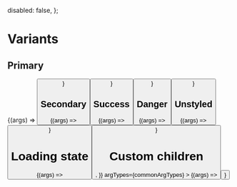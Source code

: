 
<Meta title="Components/Button" />

  disabled: false,
};


# Variants

## Primary

<Canvas>
  <Story
    name="Primary"
    args={{
      variant: ButtonVariants.PRIMARY,
      children: 'Primary',
      ...commonArgs,
    }}
    argTypes={commonArgTypes}
  >
    {(args) => <Button {...args} />}
  </Story>
</Canvas>

<ArgsTable story="Primary" />

## Secondary

<Canvas>
  <Story
    name="Secondary"
    args={{
      variant: ButtonVariants.SECONDARY,
      children: 'Secondary',
      ...commonArgs,
    }}
    argTypes={commonArgTypes}
  >
    {(args) => <Button {...args} />}
  </Story>
</Canvas>

<ArgsTable story="Secondary" />

## Success

<Canvas>
  <Story
    name="Success"
    args={{
      variant: ButtonVariants.SUCCESS,
      children: 'Success',
      ...commonArgs,
    }}
    argTypes={commonArgTypes}
  >
    {(args) => <Button {...args} />}
  </Story>
</Canvas>

<ArgsTable story="Success" />

## Danger

<Canvas>
  <Story
    name="Danger"
    args={{
      variant: ButtonVariants.DANGER,
      children: 'Danger',
      ...commonArgs,
    }}
    argTypes={commonArgTypes}
  >
    {(args) => <Button {...args} />}
  </Story>
</Canvas>

<ArgsTable story="Danger" />

## Unstyled

<Canvas>
  <Story
    name="Unstyled"
    args={{
      variant: ButtonVariants.UNSTYLED,
      children: 'Unstyled',
      ...commonArgs,
    }}
    argTypes={commonArgTypes}
  >
    {(args) => <Button {...args} />}
  </Story>
</Canvas>

<ArgsTable story="Unstyled" />

# Loading state

<Canvas>
  <Story
    name="Loading"
    args={{
      variant: ButtonVariants.PRIMARY,
      children: 'Sould not appear when loading',
      loading: true,
      ...commonArgs,
    }}
    argTypes={commonArgTypes}
  >
    {(args) => <Button {...args} />}
  </Story>
</Canvas>

<ArgsTable story="Loading" />

# Custom children

<Canvas>
  <Story
    name="CustomChildren"
    args={{
      ...commonArgs,
      variant: ButtonVariants.UNSTYLED,
      customChildren: true,
      children: <Icon name={Icons.TIMES} />,
    }}
    argTypes={commonArgTypes}
  >
    {(args) => <Button {...args} />}
  </Story>
</Canvas>

<ArgsTable story="CustomChildren" />
